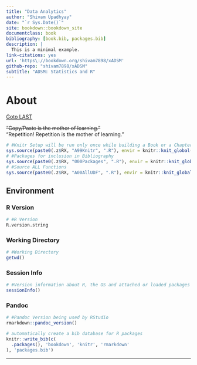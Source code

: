 ```yaml
--- 
title: "Data Analytics"
author: "Shivam Upadhyay"
date: "`r Sys.Date()`"
site: bookdown::bookdown_site
documentclass: book
bibliography: [book.bib, packages.bib]
description: |
  This is a minimal example.
link-citations: yes
url: 'https\://bookdown.org/shivam7898/xADSM'
github-repo: "shivam7898/xADSM"
subtitle: "ADSM: Statistics and R"
---
```


# About {#FIRST} 
[Goto LAST](#LAST "End of the Document")

~~"Copy/Paste is the mother of learning."~~  
"Repetition! Repetition is the mother of learning."

<!-- Bx Load, Cx Assign, Dx Kable, Ix Jx Kx ... Datasets, xxxG image -->

```r
# #Knitr Setup will be run only once while building a Book or a Chapter
sys.source(paste0(.z$RX, "A99Knitr", ".R"), envir = knitr::knit_global())
# #Packages for inclusion in Bibliography
sys.source(paste0(.z$RX, "000Packages", ".R"), envir = knitr::knit_global())
# #Source ALL Functions
sys.source(paste0(.z$RX, "A00AllUDF", ".R"), envir = knitr::knit_global())
```

## Environment {.unnumbered .tabset .tabset-fade}

\textcolor{pink}{Assumption: Working directory has 3 sub-folders named "data", "images", "code".}

### R Version {.unlisted .unnumbered}

```r
# #R Version
R.version.string
```  

### Working Directory {.unlisted .unnumbered}

```r
# #Working Directory
getwd()
```

### Session Info {.unlisted .unnumbered}

```r
# #Version information about R, the OS and attached or loaded packages
sessionInfo()
``` 
 
### Pandoc {.unlisted .unnumbered}

```r
# #Pandoc Version being used by RStudio
rmarkdown::pandoc_version()
```  

```r
# automatically create a bib database for R packages
knitr::write_bib(c(
  .packages(), 'bookdown', 'knitr', 'rmarkdown'
), 'packages.bib')
```

****
